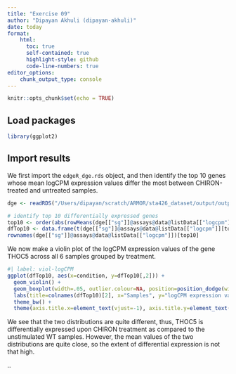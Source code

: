 ```yaml
---
title: "Exercise 09"
author: "Dipayan Akhuli (dipayan-akhuli)"
date: today
format: 
    html:
      toc: true
      self-contained: true
      highlight-style: github
      code-line-numbers: true
editor_options: 
    chunk_output_type: console
---
```


```r
knitr::opts_chunk$set(echo = TRUE)
```

## Load packages

```r
library(ggplot2)
```

## Import results

We first import the `edgeR_dge.rds` object, and then identify the top 10 genes whose mean logCPM expression values differ the most between CHIRON-treated and untreated samples.

```r
dge <- readRDS("/Users/dipayan/scratch/ARMOR/sta426_dataset/output/outputR/edgeR_dge.rds")

# identify top 10 differentially expressed genes
top10 <- order(abs(rowMeans(dge[["sg"]]@assays@data@listData[["logcpm"]][,1:3]) - rowMeans(dge[["sg"]]@assays@data@listData[["logcpm"]][,4:6])), decreasing=TRUE)[1:10]
dfTop10 <- data.frame(t(dge[["sg"]]@assays@data@listData[["logcpm"]][top10,]), condition=rep(c("CHIRON-treated", "WT unstimulated"), each=3))
rownames(dge[["sg"]]@assays@data@listData[["logcpm"]])[top10]
```

We now make a violin plot of the logCPM expression values of the gene THOC5 across all 6 samples grouped by treatment.

```r
#| label: viol-logCPM
ggplot(dfTop10, aes(x=condition, y=dfTop10[,2])) + 
  geom_violin() +
  geom_boxplot(width=.05, outlier.colour=NA, position=position_dodge(width=0.9)) +
  labs(title=colnames(dfTop10)[2], x="Samples", y="logCPM expression values") +
  theme_bw() +
  theme(axis.title.x=element_text(vjust=-1), axis.title.y=element_text(vjust=+3), panel.border=element_blank(), axis.line=element_line(color="black", linewidth=0.5, lineend="square"))
```

We see that the two distributions are quite different, thus, THOC5 is differentially expressed upon CHIRON treatment as compared to the unstimulated WT samples. However, the mean values of the two distributions are quite close, so the extent of differential expression is not that high.

..
